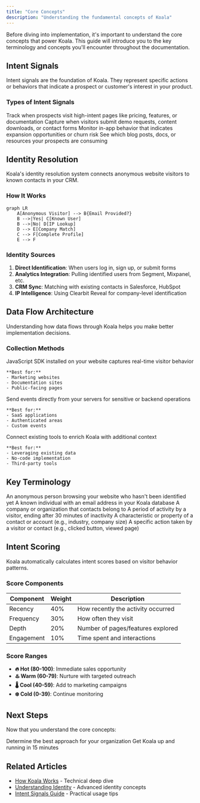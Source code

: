 ```yaml
---
title: "Core Concepts"
description: "Understanding the fundamental concepts of Koala"
---
```


Before diving into implementation, it's important to understand the core concepts that power Koala. This guide will introduce you to the key terminology and concepts you'll encounter throughout the documentation.

## Intent Signals

Intent signals are the foundation of Koala. They represent specific actions or behaviors that indicate a prospect or customer's interest in your product.

### Types of Intent Signals

<CardGroup cols={2}>
  <Card title="Page Views" icon="eye">
    Track when prospects visit high-intent pages like pricing, features, or documentation
  </Card>
  <Card title="Form Submissions" icon="file-lines">
    Capture when visitors submit demo requests, content downloads, or contact forms
  </Card>
  <Card title="Product Usage" icon="chart-line">
    Monitor in-app behavior that indicates expansion opportunities or churn risk
  </Card>
  <Card title="Content Engagement" icon="book-open">
    See which blog posts, docs, or resources your prospects are consuming
  </Card>
</CardGroup>

## Identity Resolution

Koala's identity resolution system connects anonymous website visitors to known contacts in your CRM.

### How It Works

```mermaid
graph LR
    A[Anonymous Visitor] --> B{Email Provided?}
    B -->|Yes| C[Known User]
    B -->|No| D[IP Lookup]
    D --> E[Company Match]
    C --> F[Complete Profile]
    E --> F
```

### Identity Sources

1. **Direct Identification**: When users log in, sign up, or submit forms
2. **Analytics Integration**: Pulling identified users from Segment, Mixpanel, etc.
3. **CRM Sync**: Matching with existing contacts in Salesforce, HubSpot
4. **IP Intelligence**: Using Clearbit Reveal for company-level identification

## Data Flow Architecture

Understanding how data flows through Koala helps you make better implementation decisions.

### Collection Methods

<Tabs>
  <Tab title="Client-side">
    JavaScript SDK installed on your website captures real-time visitor behavior
    
    **Best for:**
    - Marketing websites
    - Documentation sites
    - Public-facing pages
  </Tab>
  <Tab title="Server-side">
    Send events directly from your servers for sensitive or backend operations
    
    **Best for:**
    - SaaS applications
    - Authenticated areas
    - Custom events
  </Tab>
  <Tab title="Integrations">
    Connect existing tools to enrich Koala with additional context
    
    **Best for:**
    - Leveraging existing data
    - No-code implementation
    - Third-party tools
  </Tab>
</Tabs>

## Key Terminology

<AccordionGroup>
  <Accordion title="Visitor">
    An anonymous person browsing your website who hasn't been identified yet
  </Accordion>
  
  <Accordion title="Contact">
    A known individual with an email address in your Koala database
  </Accordion>
  
  <Accordion title="Account">
    A company or organization that contacts belong to
  </Accordion>
  
  <Accordion title="Session">
    A period of activity by a visitor, ending after 30 minutes of inactivity
  </Accordion>
  
  <Accordion title="Trait">
    A characteristic or property of a contact or account (e.g., industry, company size)
  </Accordion>
  
  <Accordion title="Event">
    A specific action taken by a visitor or contact (e.g., clicked button, viewed page)
  </Accordion>
</AccordionGroup>

## Intent Scoring

Koala automatically calculates intent scores based on visitor behavior patterns.

### Score Components

| Component | Weight | Description |
|-----------|--------|-------------|
| Recency | 40% | How recently the activity occurred |
| Frequency | 30% | How often they visit |
| Depth | 20% | Number of pages/features explored |
| Engagement | 10% | Time spent and interactions |

### Score Ranges

- **🔥 Hot (80-100)**: Immediate sales opportunity
- **♨️ Warm (60-79)**: Nurture with targeted outreach  
- **🌡️ Cool (40-59)**: Add to marketing campaigns
- **❄️ Cold (0-39)**: Continue monitoring

## Next Steps

Now that you understand the core concepts:

<CardGroup cols={2}>
  <Card 
    title="Plan Your Implementation" 
    icon="map"
    href="/implementation-guide/planning"
  >
    Determine the best approach for your organization
  </Card>
  <Card 
    title="Quick Start Guide" 
    icon="rocket"
    href="/getting-started/quick-start"
  >
    Get Koala up and running in 15 minutes
  </Card>
</CardGroup>

## Related Articles

- [How Koala Works](/getting-started/how-koala-works) - Technical deep dive
- [Understanding Identity](/implementation-guide/identity/understanding-identity) - Advanced identity concepts
- [Intent Signals Guide](/using-koala/sales-teams/understanding-intent-signals) - Practical usage tips